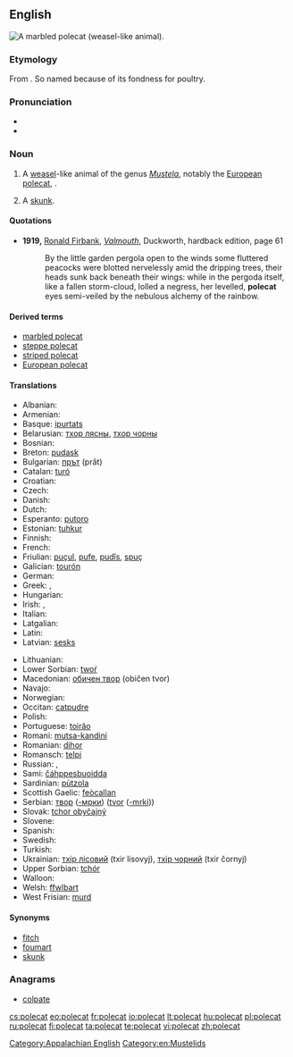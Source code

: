 ==English==
[[Image:Marbled polecat.jpg|thumb|right|A [[marbled polecat]] (weasel-like animal).]]
{{wikipedia}}
===Etymology===
From {{etyl|frm}} {{term|pole||hen|lang=frm}} {{compound||cat}}. So named because of its fondness for poultry.

===Pronunciation===
* {{IPA|/ˈpɑlkæt/}}
* {{IPA|/ˈpəʊlkæt/}}

===Noun===
{{en-noun}}

# A [[weasel]]-like animal of the genus ''[[Mustela]]'', notably the [[European polecat]], {{spelink|Mustela putorius}}.
# {{US|dialect}} A [[skunk]].

====Quotations====
* '''1919,''' [[w:Ronald Firbank|Ronald Firbank]], ''[[w:Valmouth|Valmouth]]'', Duckworth, hardback edition, page 61
*: By the little garden pergola open to the winds some fluttered peacocks were blotted nervelessly amid the dripping trees, their heads sunk back beneath their wings: while in the pergoda itself, like a fallen storm-cloud, lolled a negress, her levelled, '''polecat''' eyes semi-veiled by the nebulous alchemy of the rainbow.

====Derived terms====
* [[marbled polecat]]
* [[steppe polecat]]
* [[striped polecat]]
* [[European polecat]]

====Translations====
{{trans-top|''Mustela putorius''}}
* Albanian: {{t-|sq|qelbësi}}
* Armenian: {{t-|hy|ժանտաքիս|tr=žantak'is}}
* Basque: [[ipurtats]]
* Belarusian: [[тхор лясны]], [[тхор чорны]]
* Bosnian: {{t-|bs|tvor|m}}
* Breton: [[pudask]]
* Bulgarian: [[прът]] (prăt)
* Catalan: [[turó]]
* Croatian: {{t+|hr|tvor}}
* Czech: {{t+|cs|tchoř|m}}
* Danish: {{t-|da|ilder}}
* Dutch: {{t+|nl|bunzing|m}}
* Esperanto: [[putoro]]
* Estonian: [[tuhkur]]
* Finnish: {{t+|fi|hilleri}}
* French: {{t+|fr|putois|m}}
* Friulian: [[puçul]], [[pufe]], [[pudîs]], [[spuç]]
* Galician: [[tourón]]
* German: {{t+|de|Iltis|m}}
* Greek: {{t-|el|οζοϊκτίς}}, {{t-|el|βρωμοκούναβο}}
* Hungarian: {{t+|hu|görény}}
* Irish: {{t-|ga|cat coille|m}}, {{t-|ga|toghán|m}}
* Italian: {{t-|it|puzzola|f}}
* Latgalian: {{tø|ltg|saskys|m}}
* Latin: {{t-|la|mustella}}
* Latvian: [[sesks]]
{{trans-mid}}
* Lithuanian: {{t+|lt|šeškas}}
* Lower Sorbian: [[twoŕ]]
* Macedonian: [[обичен твор]] (običen tvor)
* Navajo: {{tø|nv|tó wónaanídę́ę́ʼ dlǫ́ʼii}}
* Norwegian: {{t-|no|ilder}}
* Occitan: [[catpudre]]
* Polish: {{t+|pl|tchórz}}
* Portuguese: [[toirăo]]
* Romani: [[mutsa-kandini]] {{f}}
* Romanian: [[dihor]]
* Romansch: [[telpi]]
* Russian: {{t+|ru|хорёк|tr=xorjók|m}}, {{t+|ru|хорь|m|tr=xor'}}
* Sami: [[čáhppesbuoidda]]
* Sardinian: [[pùtzola]]
* Scottish Gaelic: [[feòcallan]]
* Serbian: [[твор]] ([[-мрки]]) ([[tvor]] ([[-mrki]]))
* Slovak: [[tchor obyčajný]]
* Slovene: {{t+|sl|dihur|m}}
* Spanish: {{t-|es|turón|m}}
* Swedish: {{t+|sv|iller}}
* Turkish: {{t+|tr|kokarca}}
* Ukrainian: [[тхiр лiсовий]] (txir lisovyj), [[тхiр чорний]] (txir čornyj)
* Upper Sorbian: [[tchór]]
* Walloon: {{t+|wa|vexhåd}}
* Welsh: [[ffwlbart]]
* West Frisian: [[murd]]
{{trans-bottom}}

{{trans-see|skunk}}

====Synonyms====
* [[fitch]]
* [[foumart]]
* [[skunk]] {{qualifier|US, regional}}

===Anagrams===
* [[colpate#English|colpate]]

[[Category:Appalachian English]]
[[Category:en:Mustelids]]

[[cs:polecat]]
[[eo:polecat]]
[[fr:polecat]]
[[io:polecat]]
[[lt:polecat]]
[[hu:polecat]]
[[pl:polecat]]
[[ru:polecat]]
[[fi:polecat]]
[[ta:polecat]]
[[te:polecat]]
[[vi:polecat]]
[[zh:polecat]]